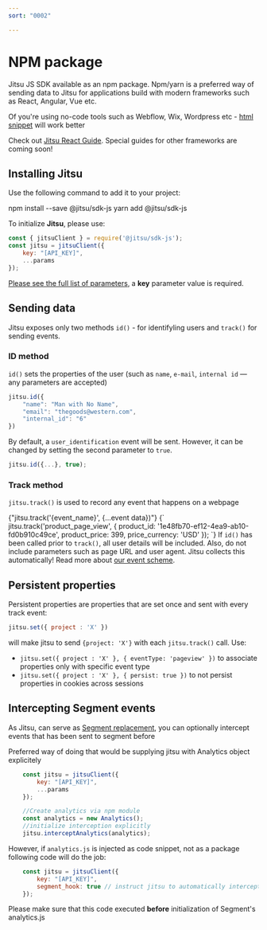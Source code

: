 ```yaml
---
sort: "0002"

---
```



# NPM package

Jitsu JS SDK available as an npm package. Npm/yarn is a preferred way of sending data to Jitsu
for applications build with modern frameworks such as React, Angular, Vue etc.

Of you're using no-code tools such as Webflow, Wix, Wordpress etc - [html snippet](/docs/sending-data/js-sdk/snippet) will work better

<Hint>
    Check out <a href="/docs/sending-data/js-sdk/react">Jitsu React Guide</a>. Special guides for other frameworks are coming soon!
</Hint>

## Installing Jitsu

Use the following command to add it to your project:

<CodeInTabs>
    <CodeTab title="npm" lang="bash">
        npm install --save @jitsu/sdk-js
    </CodeTab>
    <CodeTab title="yarn" lang="javascript">
        yarn add @jitsu/sdk-js
    </CodeTab>
</CodeInTabs>

To initialize **Jitsu**, please use:

```javascript
const { jitsuClient } = require('@jitsu/sdk-js');
const jitsu = jitsuClient({
    key: "[API_KEY]",
    ...params
});
```

<Hint>
    <a href="/docs/sending-data/js-sdk/parameters-reference">Please see the full list of parameters</a>, a <b>key</b> parameter value is required.
</Hint>


## Sending data

Jitsu exposes only two methods `id()` - for identifyling users and `track()` for sending events.

### ID method

`id()` sets the properties of the user (such as `name`, `e-mail`, `internal id` — any parameters are accepted)

```javascript
jitsu.id({
    "name": "Man with No Name",
    "email": "thegoods@western.com",
    "internal_id": "6"
})
```

By default, a `user_identification` event will be sent. However, it can be changed by setting the second parameter to `true`.

```javascript
jitsu.id({...}, true);
```

### Track method

`jitsu.track()` is used to record any event that happens on a webpage

<CodeInTabs>
    <CodeTab title="Syntax" lang="javascript">
        {"jitsu.track('{event_name}', {...event data})"}
    </CodeTab>
    <CodeTab title="Example" lang="javascript">
        {`
        jitsu.track('product_page_view', {
            product_id: '1e48fb70-ef12-4ea9-ab10-fd0b910c49ce',
            product_price: 399,
            price_currency: 'USD'
        });
        `}
    </CodeTab>
</CodeInTabs>

<Hint>
    If <code inline="true">id()</code> has been called prior to <code inline="true">track()</code>, all user details will be included.
    Also, do not include parameters such as page URL and user agent. Jitsu collects this automatically!
    Read more about <a href="/docs/configuration/schema-and-mappings">our event scheme</a>.
</Hint>

## Persistent properties

Persistent properties are properties that are set once and sent with every track event:

```javascript
jitsu.set({ project : 'X' })
```

will make jitsu to send `{project: 'X'}` with each `jitsu.track()` call. Use:

 * `jitsu.set({ project : 'X' }, { eventType: 'pageview' })` to associate properties only with specific event type
 * `jitsu.set({ project : 'X' }, { persist: true })` to not persist properties in cookies across sessions


## Intercepting Segment events

As Jitsu, can serve as [Segment replacement](/docs/other-features/segment-compatibility), you can optionally
intercept events that has been sent to segment before

Preferred way of doing that would be supplying jitsu with Analytics object explicitely

```javascript
    const jitsu = jitsuClient({
        key: "[API_KEY]",
        ...params
    });

    //Create analytics via npm module
    const analytics = new Analytics();
    //initialize interception explicitly
    jitsu.interceptAnalytics(analytics);
```

However, if `analytics.js` is injected as code snippet, not as a package following code will do the job:

```javascript
    const jitsu = jitsuClient({
        key: "[API_KEY]",
        segment_hook: true // instruct jitsu to automatically intercept events
    });
```

<Hint>
    Please make sure that this code executed <b>before</b> initialization of Segment's analytics.js
</Hint>




